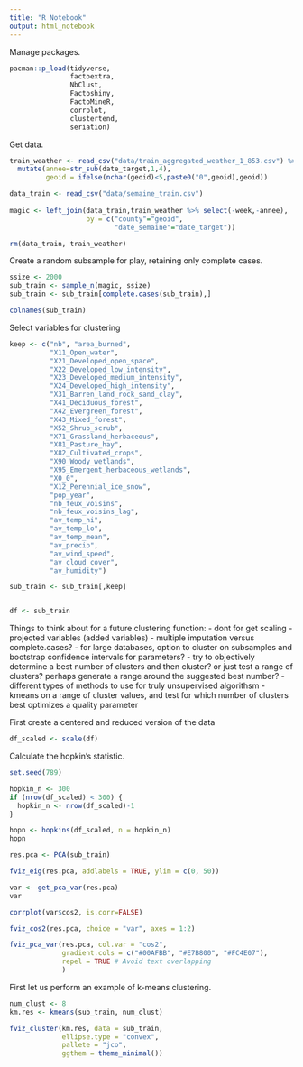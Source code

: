 ---
title: "R Notebook"
output: html_notebook
---

Manage packages.
```{r}
pacman::p_load(tidyverse,
               factoextra,
               NbClust,
               Factoshiny,
               FactoMineR,
               corrplot,
               clustertend,
               seriation)
```

Get data.
```{r}
train_weather <- read_csv("data/train_aggregated_weather_1_853.csv") %>% select(-1,-2) %>%
  mutate(annee=str_sub(date_target,1,4),
         geoid = ifelse(nchar(geoid)<5,paste0("0",geoid),geoid))

data_train <- read_csv("data/semaine_train.csv") 
  
magic <- left_join(data_train,train_weather %>% select(-week,-annee),
                   by = c("county"="geoid",
                          "date_semaine"="date_target"))

rm(data_train, train_weather)
```
Create a random subsample for play, retaining only complete cases.
```{r}
ssize <- 2000
sub_train <- sample_n(magic, ssize)
sub_train <- sub_train[complete.cases(sub_train),]

colnames(sub_train)
```

Select variables for clustering
```{r}
keep <- c("nb", "area_burned", 
          "X11_Open_water",
          "X21_Developed_open_space",
          "X22_Developed_low_intensity",
          "X23_Developed_medium_intensity",
          "X24_Developed_high_intensity",
          "X31_Barren_land_rock_sand_clay",
          "X41_Deciduous_forest",
          "X42_Evergreen_forest",
          "X43_Mixed_forest",
          "X52_Shrub_scrub",
          "X71_Grassland_herbaceous",
          "X81_Pasture_hay",
          "X82_Cultivated_crops",
          "X90_Woody_wetlands",
          "X95_Emergent_herbaceous_wetlands",
          "X0_0",
          "X12_Perennial_ice_snow",
          "pop_year",
          "nb_feux_voisins",
          "nb_feux_voisins_lag",
          "av_temp_hi",
          "av_temp_lo",
          "av_temp_mean",
          "av_precip",
          "av_wind_speed",
          "av_cloud_cover",
          "av_humidity")

sub_train <- sub_train[,keep]


df <- sub_train
```



Things to think about for a future clustering function:
     - dont for get scaling
     - projected variables (added variables)
     - multiple imputation versus complete.cases?
     - for large databases, option to cluster on subsamples and bootstrap confidence intervals for parameters?
     - try to objectively determine a best number of clusters and then cluster? or just test a range of clusters? perhaps generate a range around the suggested best number?
     - different types of methods to use for truly unsupervised algorithsm
          - kmeans on a range of cluster values, and test for which number of clusters best optimizes a quality parameter

First create a centered and reduced version of the data          
```{r}
df_scaled <- scale(df)
```


Calculate the hopkin's statistic.
```{r}

set.seed(789)

hopkin_n <- 300
if (nrow(df_scaled) < 300) {
  hopkin_n <- nrow(df_scaled)-1
}

hopn <- hopkins(df_scaled, n = hopkin_n)
hopn


```







```{r}
res.pca <- PCA(sub_train)

fviz_eig(res.pca, addlabels = TRUE, ylim = c(0, 50))
```

```{r}
var <- get_pca_var(res.pca)
var
```

```{r}

corrplot(var$cos2, is.corr=FALSE)
```

```{r}
fviz_cos2(res.pca, choice = "var", axes = 1:2)
```


```{r}
fviz_pca_var(res.pca, col.var = "cos2",
             gradient.cols = c("#00AFBB", "#E7B800", "#FC4E07"), 
             repel = TRUE # Avoid text overlapping
             )
```



First let us perform an example of k-means clustering.
```{r}
num_clust <- 8
km.res <- kmeans(sub_train, num_clust)

fviz_cluster(km.res, data = sub_train,
             ellipse.type = "convex",
             pallete = "jco",
             ggthem = theme_minimal())
```




```{r}

```















